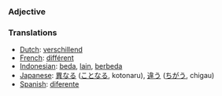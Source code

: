 === Adjective ===

=== Translations ===
*[[Dutch]]: [[verschillend]]
*[[French]]: [[différent]]
*[[Indonesian]]: [[beda]], [[lain]], [[beda|berbeda]]
*[[Japanese]]: [[異なる]] ([[ことなる]], kotonaru), [[違う]] ([[ちがう]], chigau)
*[[Spanish]]: [[diferente]]